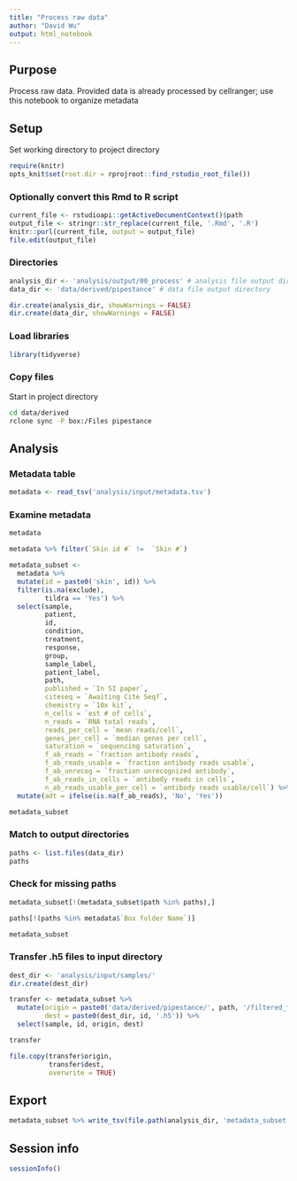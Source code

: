 ```yaml
---
title: "Process raw data"
author: "David Wu"
output: html_notebook
---
```

## Purpose
Process raw data. Provided data is already processed by cellranger; use this notebook to organize metadata

## Setup
Set working directory to project directory
```r
require(knitr)
opts_knit$set(root.dir = rprojroot::find_rstudio_root_file())
```

### Optionally convert this Rmd to R script 
```r
current_file <- rstudioapi::getActiveDocumentContext()$path
output_file <- stringr::str_replace(current_file, '.Rmd', '.R')
knitr::purl(current_file, output = output_file)
file.edit(output_file)
```

### Directories
```r
analysis_dir <- 'analysis/output/00_process' # analysis file output directory
data_dir <- 'data/derived/pipestance' # data file output directory

dir.create(analysis_dir, showWarnings = FALSE)
dir.create(data_dir, showWarnings = FALSE)
```

### Load libraries
```r
library(tidyverse)
```

### Copy files
Start in project directory
```bash
cd data/derived
rclone sync -P box:/Files pipestance
```

## Analysis
### Metadata table
```r
metadata <- read_tsv('analysis/input/metadata.tsv')
```

### Examine metadata
```r
metadata
```
```r
metadata %>% filter(`Skin id #` !=  `Skin #`)
```

```r
metadata_subset <- 
  metadata %>% 
  mutate(id = paste0('skin', id)) %>% 
  filter(is.na(exclude),
         tildra == 'Yes') %>% 
  select(sample,
         patient,
         id,
         condition,
         treatment,
         response,
         group,
         sample_label,
         patient_label,
         path,
         published = `In SI paper`,
         citeseq = `Awaiting Cite Seq?`,
         chemistry = `10x kit`,
         n_cells = `est # of cells`,
         n_reads = `RNA total reads`,
         reads_per_cell = `mean reads/cell`,
         genes_per_cell = `median genes per cell`,
         saturation = `sequencing saturation`,
         f_ab_reads = `fraction antibody reads`,
         f_ab_reads_usable = `fraction antibody reads usable`,
         f_ab_unrecog = `fraction unrecognized antibody`,
         f_ab_reads_in_cells = `antibody reads in cells`,
         n_ab_reads_usable_per_cell = `antibody reads usable/cell`) %>% 
  mutate(adt = ifelse(is.na(f_ab_reads), 'No', 'Yes'))

metadata_subset
```
### Match to output directories
```r
paths <- list.files(data_dir)
paths
```
### Check for missing paths
```r
metadata_subset[!(metadata_subset$path %in% paths),]
```

```r
paths[!(paths %in% metadata$`Box folder Name`)]
```
```r
metadata_subset
```

### Transfer .h5 files to input directory
```r
dest_dir <- 'analysis/input/samples/'
dir.create(dest_dir)

transfer <- metadata_subset %>% 
  mutate(origin = paste0('data/derived/pipestance/', path, '/filtered_feature_bc_matrix.h5'),
         dest = paste0(dest_dir, id, '.h5')) %>% 
  select(sample, id, origin, dest)

transfer
```
```r
file.copy(transfer$origin,
          transfer$dest, 
          overwrite = TRUE)
```


## Export
```r
metadata_subset %>% write_tsv(file.path(analysis_dir, 'metadata_subset.tsv'))
```

## Session info
```r
sessionInfo()
```

